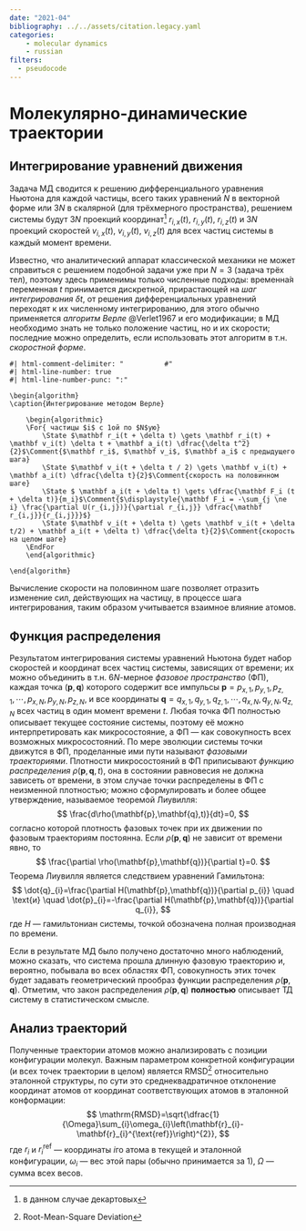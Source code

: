 ```yaml
---
date: "2021-04"
bibliography: ../../assets/citation.legacy.yaml
categories:
    - molecular dynamics
    - russian
filters:
  - pseudocode
---
```


# Молекулярно-динамические траектории

## Интегрирование уравнений движения

Задача МД сводится к решению дифференциального уравнения Ньютона для каждой частицы, всего таких уравнений $N$ в векторной форме или $3N$ в скалярной (для трёхмерного пространства), решением системы будут $3N$ проекций координат^[в данном случае декартовых] $r_{i,x}(t)$, $r_{i,y}(t)$, $r_{i,z}(t)$ и $3N$ проекций скоростей $v_{i,x}(t)$, $v_{i,y}(t)$, $v_{i,z}(t)$ для всех частиц системы в каждый момент времени.

Известно, что аналитический аппарат классической механики не может справиться с решением подобной задачи уже при $N=3$ (задача трёх тел), поэтому здесь применимы только численные подходы: временна́я переменная $t$ принимается дискретной, прирастающей на *шаг интегрирования* $\delta t$, от решения дифференциальных уравнений переходят к их численному интегрированию, для этого обычно применяется *алгоритм Верле* @Verlet1967 и его модификации; в МД необходимо знать не только положение частиц, но и их скорости; последние можно определить, если использовать этот алгоритм в т.н. *скоростной форме*.

```pseudocode
#| html-comment-delimiter: "          #"
#| html-line-number: true
#| html-line-number-punc: ":"

\begin{algorithm}
\caption{Интегрирование методом Верле}

	\begin{algorithmic}
	\For{ частицы $i$ с 1ой по $N$ую}
		\State $\mathbf r_i(t + \delta t) \gets \mathbf r_i(t) + \mathbf v_i(t) \delta t + \mathbf a_i(t) \dfrac{\delta t^2}{2}$\Comment{$\mathbf r_i$, $\mathbf v_i$, $\mathbf a_i$ c предыдущего шага}
		\State $\mathbf v_i(t + \delta t / 2) \gets \mathbf v_i(t) + \mathbf a_i(t) \dfrac{\delta t}{2}$\Comment{скорость на половинном шаге}
		\State $ \mathbf a_i(t + \delta t) \gets \dfrac{\mathbf F_i (t + \delta t)}{m_i}$\Comment{$\displaystyle{\mathbf F_i = -\sum_{j \ne i} \frac{\partial U(r_{i,j})}{\partial r_{i,j}} \dfrac{\mathbf r_{i,j}}{r_{i,j}}}$}
		\State $\mathbf v_i(t + \delta t) \gets \mathbf v_i(t + \delta t/2) + \mathbf a_i(t + \delta t) \dfrac{\delta t}{2}$\Comment{скорость на целом шаге}
	\EndFor
	\end{algorithmic}

\end{algorithm}
```

Вычисление скорости на половинном шаге позволяет отразить изменение сил, действующих на частицу, в процессе шага интегрирования, таким образом учитывается взаимное влияние атомов.

## Функция распределения

Результатом интегрирования системы уравнений Ньютона будет набор скоростей и координат всех частиц системы, зависящих от времени; их можно объединить в т.н. $6N$-мерное *фазовое пространство* (ФП), каждая точка $({\mathbf p},{\mathbf q})$ которого содержит все импульсы
${\mathbf p}=p_{x,1},p_{y,1},p_{z,1},\cdots,p_{x,N},p_{y,N},p_{z,N}$, и все координаты ${\mathbf q}=q_{x,1},q_{y,1},q_{z,1},\cdots,q_{x,N},q_{y,N},q_{z,N}$ всех частиц в один момент времени $t$. Любая точка ФП полностью описывает текущее состояние системы, поэтому её можно интерпретировать как микросостояние, а ФП --- как совокупность всех возможных микросостояний.
По мере эволюции системы точки движутся в ФП, проделанные ими пути называют *фазовыми траекториями*. Плотности микросостояний в ФП
приписывают *функцию распределения* $\rho(\mathbf{p},\mathbf{q},t)$, она в состоянии равновесия не должна зависеть от времени, в этом случае точки распределены в ФП с неизменной плотностью; можно сформулировать и более общее утверждение, называемое теоремой Лиувилля:
$$
\frac{d\rho(\mathbf{p},\mathbf{q},t)}{dt}=0,
$$
согласно которой плотность фазовых точек при их движении по фазовым траекториям постоянна. Если
$\rho(\mathbf{p},\mathbf{q})$ не зависит от времени явно, то
$$
\frac{\partial \rho(\mathbf{p},\mathbf{q})}{\partial t}=0.
$$
Теорема Лиувилля является следствием уравнений Гамильтона:
$$
\dot{q}_{i}=\frac{\partial H(\mathbf{p},\mathbf{q})}{\partial p_{i}} \quad \text{и} \quad \dot{p}_{i}=-\frac{\partial H(\mathbf{p},\mathbf{q})}{\partial q_{i}},
$$
где $H$ --- гамильтониан системы, точкой обозначена полная производная по времени.

Если в результате МД было получено достаточно много наблюдений, можно сказать, что система прошла длинную фазовую траекторию и, вероятно, побывала во всех областях ФП, совокупность этих точек будет задавать геометрический прообраз функции распределения $\rho(\mathbf{p},\mathbf{q})$. Отметим, что закон распределения $\rho(\mathbf{p},\mathbf{q})$ **полностью** описывает ТД систему в статистическом смысле.

## Анализ траекторий

Полученные траектории атомов можно анализировать с позиции конфигурации молекул. Важным параметром конкретной конфигурации (и всех точек траектории в целом) является RMSD^[Root-Mean-Square Deviation] относительно эталонной структуры, по сути это среднеквадратичное отклонение координат атомов от координат соответствующих атомов в эталонной конформации:
$$
\mathrm{RMSD}=\sqrt{\dfrac{1}{\Omega}\sum_{i}\omega_{i}\left(\mathbf{r}_{i}-\mathbf{r}_{i}^{\text{ref}}\right)^{2}},
$$
где $r_{i}$ и $r_{i}^{\text{ref}}$ --- координаты $i$го атома в текущей и эталонной конфигурации, $\omega_{i}$ --- вес этой пары (обычно принимается за 1), $\Omega$ --- сумма всех весов.
